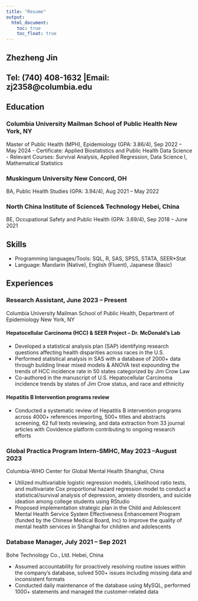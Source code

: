 ```yaml
---
title: "Resume"
output: 
  html_document:
    toc: true
    toc_float: true
---
```


## Zhezheng Jin
## Tel: (740) 408-1632 |Email: zj2358@columbia.edu

## Education
### Columbia University Mailman School of Public Health New York, NY
Master of Public Health (MPH), Epidemiology (GPA: 3.86/4), Sep 2022 – May 2024
- Certificate: Applied Biostatistics and Public Health Data Science
- Relevant Courses: Survival Analysis, Applied Regression, Data Science I, Mathematical Statistics

### Muskingum University New Concord, OH
BA, Public Health Studies (GPA: 3.94/4), Aug 2021 – May 2022

### North China Institute of Science& Technology Hebei, China
BE, Occupational Safety and Public Health (GPA: 3.69/4), Sep 2018 – June 2021

## Skills
- Programming languages/Tools: SQL, R, SAS, SPSS, STATA, SEER*Stat
- Language: Mandarin (Native), English (Fluent), Japanese (Basic)

## Experiences

### Research Assistant, June 2023 – Present
Columbia University Mailman School of Public Health, Department of Epidemiology New York, NY

#### Hepatocellular Carcinoma (HCC) & SEER Project – Dr. McDonald’s Lab

- Developed a statistical analysis plan (SAP) identifying research questions affecting health disparities across races in the U.S.
- Performed statistical analysis in SAS with a database of 2000+ data through building linear mixed models & ANOVA test expounding the trends of HCC incidence rate in 50 states categorized by Jim Crow Law
- Co-authored in the manuscript of U.S. Hepatocellular Carcinoma incidence trends by states of Jim Crow status, and race and ethnicity

#### Hepatitis B Intervention programs review

- Conducted a systematic review of Hepatitis B intervention programs across 4000+ references importing, 500+ titles and abstracts screening, 62 full texts reviewing, and data extraction from 33 journal articles with Covidence platform contributing to ongoing research efforts

### Global Practica Program Intern-SMHC, May 2023 –August 2023
Columbia-WHO Center for Global Mental Health Shanghai, China

- Utilized multivariable logistic regression models, Likelihood ratio tests, and multivariate Cox proportional hazard regression model to conduct a statistical/survival analysis of depression, anxiety disorders, and suicide ideation among college students using RStudio
- Proposed implementation strategic plan in the Child and Adolescent Mental Health Service System Effectiveness Enhancement Program (funded by the Chinese Medical Board, Inc) to improve the quality of mental health services in Shanghai for children and adolescents

### Database Manager, July 2021 – Sep 2021
Bohe Technology Co., Ltd. Hebei, China

- Assumed accountability for proactively resolving routine issues within the company's database, solved 500+ issues including missing data and inconsistent formats
- Conducted daily maintenance of the database using MySQL, performed 1000+ statements and managed the customer-related data